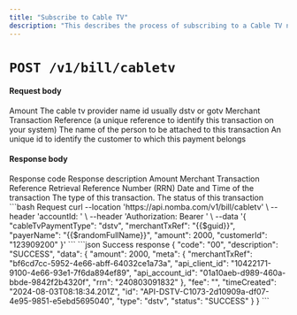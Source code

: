 ```yaml
---
title: "Subscribe to Cable TV"
description: "This describes the process of subscribing to a Cable TV network"
---
```


<CardGroup cols={2}>
  <Card
    title="Subscribe to Cable TV via the Parent Account"
    icon="link-simple"
    href="/nomba-api-reference/bills/subscribe-to-cable-tv-via-parent-account"
  ></Card>
</CardGroup>

# `POST /v1/bill/cabletv`

#### Request body

<ParamField body="amount" type="integer" required>
  Amount
</ParamField>

<ParamField body="cableTvPaymentType" type="string" required>
  The cable tv provider name id usually dstv or gotv
</ParamField>

<ParamField body="merchantTxRef" type="string" required>
  Merchant Transaction Reference (a unique reference to identify this
  transaction on your system)
</ParamField>

<ParamField body="payerName" type="string" required>
  The name of the person to be attached to this transaction
</ParamField>

<ParamField body="customerId" type="string" required>
  An unique id to identify the customer to which this payment belongs
</ParamField>

#### Response body

<ResponseField name="code" type="string" required>
  Response code
</ResponseField>

<ResponseField name="description" type="string" required>
  Response description
</ResponseField>

<ResponseField name="data" type="object">
  <Expandable title="object" defaultOpen="true">
    <ResponseField name="amount" type="string" required>
      Amount
    </ResponseField>
    <ResponseField name="meta" type="object">
      <Expandable title="object" defaultOpen="false">
        <ResponseField name="merchantTxRef" type="string">
          Merchant Transaction Reference
        </ResponseField>
        <ResponseField name="rrn" type="string">
          Retrieval Reference Number (RRN)
        </ResponseField>
      </Expandable>
    </ResponseField>
    <ResponseField name="timeCreated" type="string" required>
      Date and Time of the transaction
    </ResponseField>
    <ResponseField name="type" type="string" required>
      The type of this transaction.
    </ResponseField>
    <ResponseField name="status" type="string" required>
      The status of this transaction
    </ResponseField>
  </Expandable>
</ResponseField>

<RequestExample>
```bash Request
curl --location 'https://api.nomba.com/v1/bill/cabletv' \
--header 'accountId: <accountId>' \
--header 'Authorization: Bearer <token>' \
--data '{
    "cableTvPaymentType": "dstv",
    "merchantTxRef": "{{$guid}}",
    "payerName": "{{$randomFullName}}",
    "amount": 2000,
    "customerId": "123909200"
}'
```
</RequestExample>

<ResponseExample>
```json Success response
{
    "code": "00",
    "description": "SUCCESS",
    "data": {
        "amount": 2000,
        "meta": {
            "merchantTxRef": "bf6cd7cc-5952-4e66-abff-64032ce1a73a",
            "api_client_id": "10422171-9100-4e66-93e1-7f6da894ef89",
            "api_account_id": "01a10aeb-d989-460a-bbde-9842f2b4320f",
            "rrn": "240803091832"
        },
        "fee": "",
        "timeCreated": "2024-08-03T08:18:34.201Z",
        "id": "API-DSTV-C1073-2d10909a-df07-4e95-9851-e5ebd5695040",
        "type": "dstv",
        "status": "SUCCESS"
    }
}
```
</ResponseExample>
